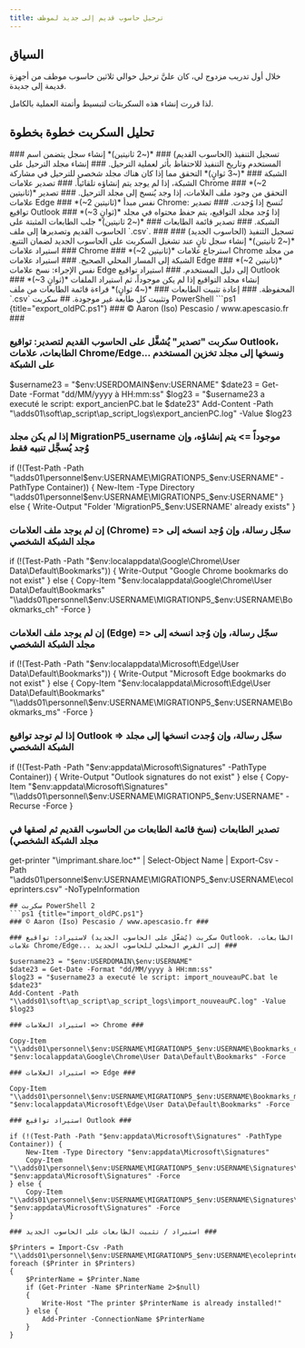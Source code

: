 ```yaml
---
title: ترحيل حاسوب قديم إلى جديد لموظف
---
```


## السياق

خلال أول تدريب مزدوج لي، كان عليَّ ترحيل حوالي ثلاثين حاسوب موظف من أجهزة قديمة إلى جديدة.

لذا قررت إنشاء هذه السكربتات لتبسيط وأتمتة العملية بالكامل.

## تحليل السكربت خطوة بخطوة

<DynamicCallout>
<Steps>

<Step>
### تسجيل التنفيذ (الحاسوب القديم) ###
*(~2 ثانيتين)* إنشاء سجل يتضمن اسم المستخدم وتاريخ التنفيذ للاحتفاظ بأثر لعملية الترحيل.
</Step>

<Step>
### إنشاء مجلد الترحيل على الشبكة ###
*(~3 ثوانٍ)* التحقق مما إذا كان هناك مجلد شخصي للترحيل في مشاركة الشبكة، إذا لم يوجد يتم إنشاؤه تلقائياً.
</Step>

<Step>
### تصدير علامات Chrome ###
*(~2 ثانيتين)* التحقق من وجود ملف العلامات، إذا وجد يُنسخ إلى مجلد الترحيل.
</Step>

<Step>
### تصدير علامات Edge ###
*(~2 ثانيتين)* نفس مبدأ Chrome: تُنسخ إذا وُجدت.
</Step>

<Step>
### تصدير تواقيع Outlook ###
*(~3 ثوانٍ)* إذا وُجد مجلد التواقيع، يتم حفظ محتواه في مجلد الشبكة.
</Step>

<Step>
### تصدير قائمة الطابعات ###
*(~2 ثانيتين)* جلب الطابعات المثبتة على الحاسوب القديم وتصديرها إلى ملف `.csv`.
</Step>

<Step>
### تسجيل التنفيذ (الحاسوب الجديد) ###
*(~2 ثانيتين)* إنشاء سجل ثانٍ عند تشغيل السكربت على الحاسوب الجديد لضمان التتبع.
</Step>

<Step>
### استيراد علامات Chrome ###
*(~2 ثانيتين)* استرجاع علامات Chrome من مجلد الشبكة إلى المسار المحلي الصحيح.
</Step>

<Step>
### استيراد علامات Edge ###
*(~2 ثانيتين)* نفس الإجراء: نسخ علامات Edge إلى دليل المستخدم.
</Step>

<Step>
### استيراد تواقيع Outlook ###
*(~3 ثوانٍ)* إنشاء مجلد التواقيع إذا لم يكن موجوداً، ثم استيراد الملفات المحفوظة.
</Step>

<Step>
### إعادة تثبيت الطابعات ###
*(~4 ثوانٍ)* قراءة قائمة الطابعات من ملف `.csv` وتثبيت كل طابعة غير موجودة.
</Step>

</Steps>
</DynamicCallout>
## سكربت PowerShell
```ps1 {title="export_oldPC.ps1"}
### © Aaron (Iso) Pescasio / www.apescasio.fr ###

### سكربت "تصدير" يُشغَّل على الحاسوب القديم لتصدير: تواقيع Outlook، الطابعات، علامات Chrome/Edge... ونسخها إلى مجلد تخزين المستخدم على الشبكة ###

$username23 = "$env:USERDOMAIN\$env:USERNAME"
$date23 = Get-Date -Format "dd/MM/yyyy à HH:mm:ss"
$log23 = "$username23 a executé le script: export_ancienPC.bat le $date23"
Add-Content -Path "\\adds01\soft\ap_script\ap_script_logs\export_ancienPC.log" -Value $log23

### إذا لم يكن مجلد MigrationP5_username موجوداً => يتم إنشاؤه، وإن وُجد يُسجَّل تنبيه فقط ###

if (!(Test-Path -Path "\\adds01\personnel\$env:USERNAME\MIGRATIONP5_$env:USERNAME" -PathType Container)) {
    New-Item -Type Directory "\\adds01\personnel\$env:USERNAME\MIGRATIONP5_$env:USERNAME"
} else {
    Write-Output "Folder 'MigrationP5_$env:USERNAME' already exists"
}

### إن لم يوجد ملف العلامات (Chrome) => سجّل رسالة، وإن وُجد انسخه إلى مجلد الشبكة الشخصي ###

if (!(Test-Path -Path "$env:localappdata\Google\Chrome\User Data\Default\Bookmarks")) {
    Write-Output "Google Chrome bookmarks do not exist"
} else {
    Copy-Item "$env:localappdata\Google\Chrome\User Data\Default\Bookmarks" "\\adds01\personnel\$env:USERNAME\MIGRATIONP5_$env:USERNAME\Bookmarks_ch" -Force
}

### إن لم يوجد ملف العلامات (Edge) => سجّل رسالة، وإن وُجد انسخه إلى مجلد الشبكة الشخصي ###

if (!(Test-Path -Path "$env:localappdata\Microsoft\Edge\User Data\Default\Bookmarks")) {
    Write-Output "Microsoft Edge bookmarks do not exist"
} else {
    Copy-Item "$env:localappdata\Microsoft\Edge\User Data\Default\Bookmarks" "\\adds01\personnel\$env:USERNAME\MIGRATIONP5_$env:USERNAME\Bookmarks_ms" -Force
}

### إذا لم توجد تواقيع Outlook => سجّل رسالة، وإن وُجدت انسخها إلى مجلد الشبكة الشخصي ###

if (!(Test-Path -Path "$env:appdata\Microsoft\Signatures" -PathType Container)) {
    Write-Output "Outlook signatures do not exist"
} else {
    Copy-Item "$env:appdata\Microsoft\Signatures" "\\adds01\personnel\$env:USERNAME\MIGRATIONP5_$env:USERNAME\" -Recurse -Force
}

### تصدير الطابعات (نسخ قائمة الطابعات من الحاسوب القديم ثم لصقها في مجلد الشبكة الشخصي) ###

get-printer "\\imprimant.share.loc\*" | Select-Object Name | Export-Csv -Path "\\adds01\personnel\$env:USERNAME\MIGRATIONP5_$env:USERNAME\ecoleprinters.csv" -NoTypeInformation

```
## سكربت PowerShell 2
```ps1 {title="import_oldPC.ps1"}
### © Aaron (Iso) Pescasio / www.apescasio.fr ###

### سكربت (يُشغَّل على الحاسوب الجديد) لاستيراد: تواقيع Outlook، الطابعات، علامات Chrome/Edge... إلى القرص المحلي للحاسوب الجديد ###

$username23 = "$env:USERDOMAIN\$env:USERNAME"
$date23 = Get-Date -Format "dd/MM/yyyy à HH:mm:ss"
$log23 = "$username23 a executé le script: import_nouveauPC.bat le $date23"
Add-Content -Path "\\adds01\soft\ap_script\ap_script_logs\import_nouveauPC.log" -Value $log23

### استيراد العلامات => Chrome ###

Copy-Item "\\adds01\personnel\$env:USERNAME\MIGRATIONP5_$env:USERNAME\Bookmarks_ch" "$env:localappdata\Google\Chrome\User Data\Default\Bookmarks" -Force

### استيراد العلامات => Edge ###

Copy-Item "\\adds01\personnel\$env:USERNAME\MIGRATIONP5_$env:USERNAME\Bookmarks_ms" "$env:localappdata\Microsoft\Edge\User Data\Default\Bookmarks" -Force

### استيراد تواقيع Outlook ###

if (!(Test-Path -Path "$env:appdata\Microsoft\Signatures" -PathType Container)) {
    New-Item -Type Directory "$env:appdata\Microsoft\Signatures"
    Copy-Item "\\adds01\personnel\$env:USERNAME\MIGRATIONP5_$env:USERNAME\Signatures\*" "$env:appdata\Microsoft\Signatures" -Force
} else {
    Copy-Item "\\adds01\personnel\$env:USERNAME\MIGRATIONP5_$env:USERNAME\Signatures\*" "$env:appdata\Microsoft\Signatures" -Force
}

### استيراد / تثبيت الطابعات على الحاسوب الجديد ###

$Printers = Import-Csv -Path "\\adds01\personnel\$env:USERNAME\MIGRATIONP5_$env:USERNAME\ecoleprinters.csv"
foreach ($Printer in $Printers)
{
    $PrinterName = $Printer.Name
    if (Get-Printer -Name $PrinterName 2>$null)
    {
        Write-Host "The printer $PrinterName is already installed!"
    } else {
        Add-Printer -ConnectionName $PrinterName
    }
}

```
